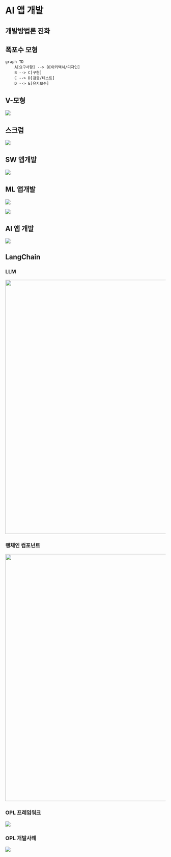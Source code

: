 # AI 앱 개발

## 개발방법론 진화

::: panel-tabset
## 폭포수 모형 {.unnumbered}

```mermaid
graph TD
    A[요구사항] --> B[아키텍쳐/디자인]
    B --> C[구현]
    C --> D[검증/테스트]
    D --> E[유지보수]
```

## V-모형 {.unnumbered}

![](img/langchain_v_cycle.png)

## 스크럼 {.unnumbered}

![](img/langcahin_agile.png)

## SW 앱개발 {.unnumbered}

![](img/LAMP_software_bundle.svg.png)


## ML 앱개발 {.unnumbered}

::: {#fig-ml layout-ncol="2"}
![](img/machine_learning_workflow.gif)

![](img/machine_learning_workflow.jpg)
:::

## AI 앱 개발 {.unnumbered}

![](img/chatGPT_app_workflow.jpg)
:::

## LangChain

::: panel-tabset
### LLM

![](img/LLM_sLLM.jpg){width="796"}

### 랭체인 컴포넌트 {.unnumbered}

![](img/chatGPT_langcahin.jpg){width="774"}

### OPL 프레임워크 {.unnumbered}

![](img/chatGPT_opl_framework.webp)

### OPL 개발사례 {.unnumbered}

![](img/chatGPT_opl_dataflow.webp)
:::

